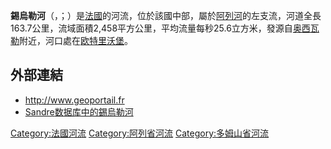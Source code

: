 {{noteTA
|G1=法国地名
|G2=单位
}}
{{Infobox river
  | name              = 錫烏勒河
  | native_name       = Sioule
  | image             = Pont menat 3.jpg
  | image_caption     = 錫烏勒河上的桥
  | map               = Sioule.png
  | source1_location  = [[法國中央高原|法國中央高原]] 
  | mouth_location    = [[阿列河|阿列河]]
  | mouth_coordinates = {{coord|46|21|57|N|3|19|11|E|name=Allier-Sioule|display=inline,title}}
  | progression       = {{RAllier}}
  | subdivision_type1 = [[世界政區索引|国家]]
  | subdivision_name1 = {{FR}}
  | length            = {{convert|163.7|km|abbr=on}}
  | source1_elevation = {{convert|1093|m|ft|abbr=on}}
  | mouth_elevation   = {{convert|224|m|ft|abbr=on}}
  | discharge1_avg    = {{convert|25.6|m3/s|abbr=on}}
  | basin_size        = {{convert|2,458|km2|abbr=on}}
}}

'''錫烏勒河'''（{{lang-fr|Sioule}}，{{IPA-fr|sjul}}；{{lang-oc|Siula}}）是[[法國|法國]]的河流，位於該國中部，屬於[[阿列河|阿列河]]的左支流，河道全長163.7公里，流域面積2,458平方公里，平均流量每秒25.6立方米，發源自[[奥西瓦勒|奥西瓦勒]]附近，河口處在[[欧特里沃堡|欧特里沃堡]]。

==外部連結==
*http://www.geoportail.fr {{Wayback|url=http://www.geoportail.fr/ |date=20101215171356 }}
*[http://sandre.eaufrance.fr/app/chainage/courdo/htm/K3--020-.php?cg=K3--020- [[Sandre|Sandre]]数据库中的錫烏勒河] {{Wayback|url=http://sandre.eaufrance.fr/app/chainage/courdo/htm/K3--020-.php?cg=K3--020- |date=20190701141200 }}

{{France-geo-stub}}
[[Category:法國河流|Category:法國河流]]
[[Category:阿列省河流|Category:阿列省河流]]
[[Category:多姆山省河流|Category:多姆山省河流]]